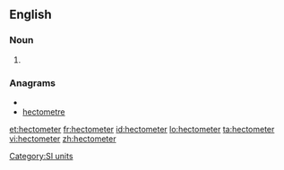 ==English==

===Noun===
{{en-noun}}

# {{US}} {{alternative spelling of|[[hectometre]]}}
<!--Put translations, etc, at "hectometre"-->

===Anagrams===
* {{alphagram|ceeehmortt}}
* [[hectometre#English|hectometre]]

[[Category:SI units]]

[[et:hectometer]]
[[fr:hectometer]]
[[id:hectometer]]
[[lo:hectometer]]
[[ta:hectometer]]
[[vi:hectometer]]
[[zh:hectometer]]